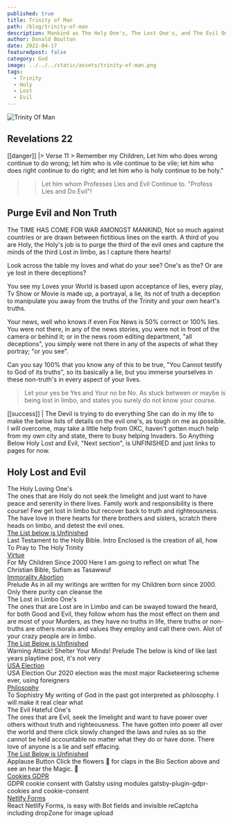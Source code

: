 ```yaml
---
published: true
title: Trinity of Man
path: /blog/trinity-of-man
description: Mankind as The Holy One's, The Lost One's, and The Evil One's. We will learn to discriminate and Purge our Lives Of the Evil One's.
author: Donald Boulton
date: 2022-04-17
featuredpost: false
category: God
image: ../../../static/assets/trinity-of-man.png
tags:
  - Trinity
  - Holy
  - Lost
  - Evil
---
```


![Trinity Of Man](../../../static/assets/trinity-of-man.png)

## Revelations 22

[[danger]]
|> Verse 11 > Remember my Children, Let him who does wrong continue to do wrong; let him who is vile continue to be vile; let him who does right continue to do right; and let him who is holy continue to be holy."

> > Let him whom Professes Lies and Evil Continue to. "Profess Lies and Do Evil"!

## Purge Evil and Non Truth

<Callout variant='info'>

The TIME HAS COME FOR WAR AMONGST MANKIND, Not so much against countries or are drawn between fictitious lines on the earth. A third of you are Holy, the Holy's job is to purge the third of the evil ones and capture the minds of the third Lost in limbo, as I capture there hearts!

Look across the table my loves and what do your see? One's as the? Or are ye lost in there deceptions?

You see my Loves your World is based upon acceptance of lies, every play, Tv Show or Movie is made up, a portrayal, a lie, its not of truth a deception to manipulate you away from the truths of the Trinity and your own heart's truths.

Your news, well who knows if even Fox News is 50% correct or 100% lies. You were not there, in any of the news stories, you were not in front of the camera or behind it; or in the news room editing department, "all deceptions", you simply were not there in any of the aspects of what they portray; "or you see".

Can you say 100% that you know any of this to be true, "You Cannot testify to God of its truths", so its basically a lie, but you immerse yourselves in these non-truth's in every aspect of your lives.

> Let your yes be Yes and Your no be No. As stuck between or maybe is being lost in limbo, and states you surely do not know your course.

</Callout>

[[success]]
| The Devil is trying to do everything She can do in my life to make the below lists of details on the evil one's, as tough on me as possible. I will overcome, may take a little help from OKC, haven't gotten much help from my own city and state, there to busy helping Invaders. So Anything Below Holy Lost and Evil, "Next section", is UNFINISHED and just links to pages for now.

## Holy Lost and Evil

<ListGrid>
  <List variant="unordered">
    <span className="place-content-center ml-6 text-center mb-1 text-lg transition duration-300 underline underline-offset-2 decoration-wavy decoration-fuchsia-600">
      The Holy Loving One's
    </span>
    <div>
      The ones that are Holy do not seek the limelight and just want to have peace and serenity in there lives. Family
      work and responsibility is there course! Few get lost in limbo but recover back to truth and righteousness. The
      have love in there hearts for there brothers and sisters, scratch there heads on limbo, and detest the evil ones.
    </div>
    <WavyHr />
    <ListItem>
      <div>
        <A href="/blog/creation-of-all">
          <span className="text-fuchsia-500 hover:text-fuchsia-600">The List below is Unfinished</span>
        </A>
        <div>
          Last Testament to the Holy Bible. Intro Enclosed is the creation of all, how To Pray to The Holy Trinity
        </div>
      </div>
    </ListItem>
    <ListItem>
      <div>
        <A href="/blog/virtue">
          <span className="text-fuchsia-500 hover:text-fuchsia-600">Virtue</span>
        </A>
        <div>For My Children Since 2000 Here I am going to reflect on what The Christian Bible, Sufism as Tasawwuf</div>
      </div>
    </ListItem>
    <ListItem>
      <div>
        <A href="/blog/immorality-abortion">
          <span className="text-fuchsia-500 hover:text-fuchsia-600">Immorality Abortion</span>
        </A>
        <div>
          Prelude As in all my writings are written for my Children born since 2000. Only there purity can cleanse the
        </div>
      </div>
    </ListItem>
  </List>
  <List variant="unordered">
    <span className="place-content-center ml-6 text-center mb-1 text-lg transition duration-300 underline underline-offset-2 decoration-wavy decoration-fuchsia-600">
      The Lost in Limbo One's
    </span>
    <div>
      The ones that are Lost are in Limbo and can be swayed toward the heard, for both Good and Evil, they follow whom
      has the most effect on them and are most of your Murders, as they have no truths in life, there truths or
      non-truths are others morals and values they employ and call there own. Alot of your crazy people are in limbo.
    </div>
    <WavyHr />
    <ListItem>
      <div>
        <A href="/blog/cyber-attack">
          <span className="text-fuchsia-500 hover:text-fuchsia-600">The List Below is Unfinished</span>
        </A>
        <div>
          Warning Attack! Shelter Your Minds! Prelude The below is kind of like last years playtime post, it's not very
        </div>
      </div>
    </ListItem>
    <ListItem>
      <div>
        <A href="/blog/usa-election">
          <span className="text-fuchsia-500 hover:text-fuchsia-600">USA Election</span>
        </A>
        <div>USA Election Our 2020 election was the most major Racketeering scheme ever, using foreigners</div>
      </div>
    </ListItem>
    <ListItem>
      <div>
        <A href="/blog/philosophy">
          <span className="text-fuchsia-500 hover:text-fuchsia-600">Philosophy</span>
        </A>
        <div>
          To Sophistry My writing of God in the past got interpreted as philosophy. I will make it real clear what
        </div>
      </div>
    </ListItem>
  </List>
  <List variant="unordered">
    <span className="place-content-center ml-6 text-center mb-1 text-lg transition duration-300 underline underline-offset-2 decoration-wavy decoration-fuchsia-600">
      The Evil Hateful One's
    </span>
    <div>
      The ones that are Evil, seek the limelight and want to have power over others without truth and righteousness. The
      have gotten into power all over the world and there click slowly changed the laws and rules as so the cannot be
      held accountable no matter what they do or have done. There love of anyone is a lie and self effacing.
    </div>
    <WavyHr />
    <ListItem>
      <div>
        <A href="/blog/applause-use-sound-confetti">
          <span className="text-fuchsia-500 hover:text-fuchsia-600">The List Below is Unfinished</span>
        </A>
        <div>Applause Button Click the flowers 🎉 for claps in the Bio Section above and see an hear the Magic. 🤟</div>
      </div>
    </ListItem>
    <ListItem>
      <div>
        <A href="/blog/cookies">
          <span className="text-fuchsia-500 hover:text-fuchsia-600">Cookies GDPR</span>
        </A>
        <div>GDPR cookie consent with Gatsby using modules gatsby-plugin-gdpr-cookies and cookie-consent</div>
      </div>
    </ListItem>
    <ListItem>
      <div>
        <A href="/blog/react-netlify-forms">
          <span className="text-fuchsia-500 hover:text-fuchsia-600">Netlify Forms</span>
        </A>
        <div>
          React Netlify Forms, is easy with Bot fields and invisible reCaptcha including dropZone for image upload
        </div>
      </div>
    </ListItem>
  </List>
</ListGrid>

<WavyHr className="mt-1 mb-1 text-fuchsia-600" />
